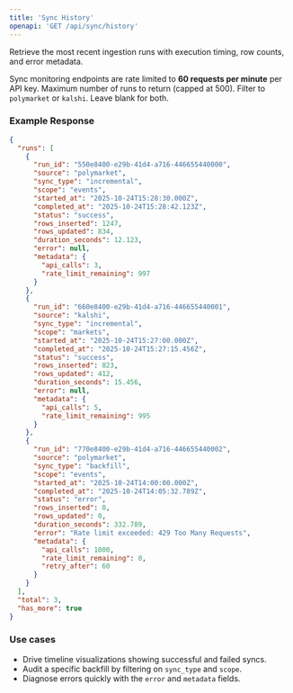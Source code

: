 ```yaml
---
title: 'Sync History'
openapi: 'GET /api/sync/history'
---
```


Retrieve the most recent ingestion runs with execution timing, row counts, and error metadata.

<Info>
Sync monitoring endpoints are rate limited to <strong>60 requests per minute</strong> per API key.
</Info>

<ParamField query="limit" type="integer" default="20">
  Maximum number of runs to return (capped at 500).
</ParamField>

<ParamField query="source" type="string">
  Filter to <code>polymarket</code> or <code>kalshi</code>. Leave blank for both.
</ParamField>

### Example Response

```json
{
  "runs": [
    {
      "run_id": "550e8400-e29b-41d4-a716-446655440000",
      "source": "polymarket",
      "sync_type": "incremental",
      "scope": "events",
      "started_at": "2025-10-24T15:28:30.000Z",
      "completed_at": "2025-10-24T15:28:42.123Z",
      "status": "success",
      "rows_inserted": 1247,
      "rows_updated": 834,
      "duration_seconds": 12.123,
      "error": null,
      "metadata": {
        "api_calls": 3,
        "rate_limit_remaining": 997
      }
    },
    {
      "run_id": "660e8400-e29b-41d4-a716-446655440001",
      "source": "kalshi",
      "sync_type": "incremental",
      "scope": "markets",
      "started_at": "2025-10-24T15:27:00.000Z",
      "completed_at": "2025-10-24T15:27:15.456Z",
      "status": "success",
      "rows_inserted": 823,
      "rows_updated": 412,
      "duration_seconds": 15.456,
      "error": null,
      "metadata": {
        "api_calls": 5,
        "rate_limit_remaining": 995
      }
    },
    {
      "run_id": "770e8400-e29b-41d4-a716-446655440002",
      "source": "polymarket",
      "sync_type": "backfill",
      "scope": "events",
      "started_at": "2025-10-24T14:00:00.000Z",
      "completed_at": "2025-10-24T14:05:32.789Z",
      "status": "error",
      "rows_inserted": 0,
      "rows_updated": 0,
      "duration_seconds": 332.789,
      "error": "Rate limit exceeded: 429 Too Many Requests",
      "metadata": {
        "api_calls": 1000,
        "rate_limit_remaining": 0,
        "retry_after": 60
      }
    }
  ],
  "total": 3,
  "has_more": true
}
```

### Use cases

- Drive timeline visualizations showing successful and failed syncs.
- Audit a specific backfill by filtering on <code>sync_type</code> and <code>scope</code>.
- Diagnose errors quickly with the <code>error</code> and <code>metadata</code> fields.
